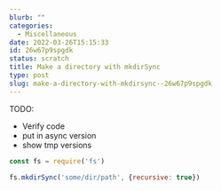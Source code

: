 ```yaml
---
blurb: ""
categories:
  - Miscellaneous
date: 2022-03-26T15:15:33
id: 26w67p9spgdk
status: scratch
title: Make a directory with mkdirSync
type: post
slug: make-a-directory-with-mkdirsync--26w67p9spgdk
---
```


TODO:

- Verify code
- put in async version 
- show tmp versions

```javascript
const fs = require('fs')

fs.mkdirSync('some/dir/path', {recursive: true})
```